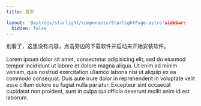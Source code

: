 ```yaml
---
title: 首页

layout: '@astrojs/starlight/components/StarlightPage.astro'sidebar:
  hidden: false
---
```


别看了，这里没有内容，点击旁边的下载软件并启动来开始安装软件。
<br />
<br />
Lorem ipsum dolor sit amet, consectetur adipisicing elit, sed do eiusmod tempor
incididunt ut labore et dolore magna aliqua. Ut enim ad minim veniam, quis nostrud
exercitation ullamco laboris nisi ut aliquip ex ea commodo consequat. Duis aute
irure dolor in reprehenderit in voluptate velit esse cillum dolore eu fugiat nulla
pariatur. Excepteur sint occaecat cupidatat non proident, sunt in culpa qui officia
deserunt mollit anim id est laborum.
